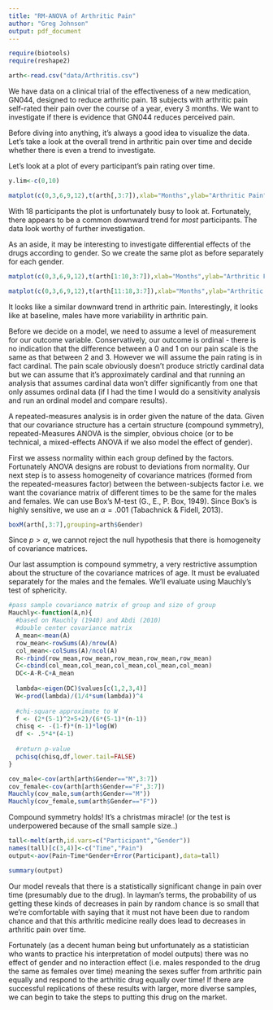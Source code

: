 ```yaml
---
title: "RM-ANOVA of Arthritic Pain"
author: "Greg Johnson"
output: pdf_document
---
```


```r
require(biotools)
require(reshape2)
```
```r
arth<-read.csv("data/Arthritis.csv")
```

We have data on a clinical trial of the effectiveness of a new medication, GN044, designed to reduce arthritic pain. 18 subjects with arthritic pain self-rated their pain over the course of a year, every 3 months. We want to investigate if there is evidence that GN044 reduces perceived pain.


Before diving into anything, it's always a good idea to visualize the data. Let's take a look at the overall trend in arthritic pain over time and decide whether there is even a trend to investigate.

Let's look at a plot of every participant's pain rating over time.
```r
y.lim<-c(0,10)

matplot(c(0,3,6,9,12),t(arth[,3:7]),xlab="Months",ylab="Arthritic Pain",main="Arth. Pain over Time",type="l",lwd=rep(2,18),ylim=y.lim)
```

With 18 participants the plot is unfortunately busy to look at. Fortunately, there appears to be a common downward trend for *most* participants. The data look worthy of further investigation.

As an aside, it may be interesting to investigate differential effects of the drugs according to gender. So we create the same plot as before separately for each gender.

```r
matplot(c(0,3,6,9,12),t(arth[1:10,3:7]),xlab="Months",ylab="Arthritic Pain",main="Males",type="l",lwd=rep(2,16),ylim=y.lim)

matplot(c(0,3,6,9,12),t(arth[11:18,3:7]),xlab="Months",ylab="Arthritic Pain",main="Females",type="l",lwd=rep(2,16),ylim=y.lim)
```

It looks like a similar downward trend in arthritic pain. Interestingly, it looks like at baseline, males have more variability in arthritic pain.

Before we decide on a model, we need to assume a level of measurement for our outcome variable. Conservatively, our outcome is ordinal - there is no indication that the difference between a 0 and 1 on our pain scale is the same as that between 2 and 3. However we will assume the pain rating is in fact cardinal. The pain scale obviously doesn't produce strictly cardinal data but we can assume that it's approximately cardinal and that running an analysis that assumes cardinal data won't differ significantly from one that only assumes ordinal data (if I had the time I would do a sensitivity analysis and run an ordinal model and compare results).

A repeated-measures analysis is in order given the nature of the data. Given that our covariance structure has a certain structure (compound symmetry), repeated-Measures ANOVA is the simpler, obvious choice (or to be technical, a mixed-effects ANOVA if we also model the effect of gender).

First we assess normality within each group defined by the factors. Fortunately ANOVA designs are robust to deviations from normality. Our next step is to assess homogeneity of covariance matrices (formed from the repeated-measures factor) between the between-subjects factor i.e. we want the covariance matrix of different times to be the same for the males and females. We can use Box's M-test (G., E., P. Box, 1949). Since Box's is highly sensitive, we use an $\alpha = .001$ (Tabachnick & Fidell, 2013).

```r
boxM(arth[,3:7],grouping=arth$Gender)
```

Since $p>\alpha,$ we cannot reject the null hypothesis that there is homogeneity of covariance matrices.

Our last assumption is compound symmetry, a very restrictive assumption about the structure of the covariance matrices of age. It must be evaluated separately for the males and the females. We'll evaluate using Mauchly's test of sphericity.


```r
#pass sample covariance matrix of group and size of group
Mauchly<-function(A,n){
  #based on Mauchly (1940) and Abdi (2010)
  #double center covariance matrix
  A_mean<-mean(A)
  row_mean<-rowSums(A)/nrow(A)
  col_mean<-colSums(A)/ncol(A)
  R<-rbind(row_mean,row_mean,row_mean,row_mean,row_mean)
  C<-cbind(col_mean,col_mean,col_mean,col_mean,col_mean)
  DC<-A-R-C+A_mean
  
  lambda<-eigen(DC)$values[c(1,2,3,4)]
  W<-prod(lambda)/(1/4*sum(lambda))^4
  
  #chi-square approximate to W
  f <- (2*(5-1)^2+5+2)/(6*(5-1)*(n-1))
  chisq <- -(1-f)*(n-1)*log(W)
  df <- .5*4*(4-1)
  
  #return p-value
  pchisq(chisq,df,lower.tail=FALSE)
}

cov_male<-cov(arth[arth$Gender=="M",3:7])
cov_female<-cov(arth[arth$Gender=="F",3:7])
Mauchly(cov_male,sum(arth$Gender=="M"))
Mauchly(cov_female,sum(arth$Gender=="F"))
```

Compound symmetry holds! It's a christmas miracle! (or the test is underpowered because of the small sample size..)

```r
tall<-melt(arth,id.vars=c("Participant","Gender"))
names(tall)[c(3,4)]<-c("Time","Pain")
output<-aov(Pain~Time*Gender+Error(Participant),data=tall)

summary(output)
```

Our model reveals that there is a statistically significant change in pain over time (presumably due to the drug). In layman's terms, the probability of us getting these kinds of decreases in pain by random chance is so small that we're comfortable with saying that it must not have been due to random chance and that this arthritic medicine really does lead to decreases in arthritic pain over time.

Fortunately (as a decent human being but unfortunately as a statistician who wants to practice his interpretation of model outputs) there was no effect of gender and no interaction effect (i.e. males responded to the drug the same as females over time) meaning the sexes suffer from arthritic pain equally and respond to the arthritic drug equally over time! If there are successful replications of these results with larger, more diverse samples, we can begin to take the steps to putting this drug on the market.
